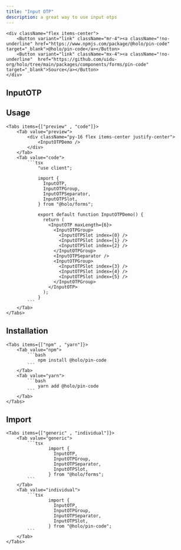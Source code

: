 ```yaml
---
title: "Input OTP"
description: a great way to use input otps
---
```



    <div className="flex items-center">
        <Button variant="link" className="mr-4"><a className="!no-underline" href="https://www.npmjs.com/package/@holo/pin-code" target="_blank">@holo/pin-code</a></Button>
        <Button variant="link" className="mx-4"><a className="!no-underline"  href="https://github.com/uidu-org/holo/tree/main/packages/components/forms/pin-code" target="_blank">Source</a></Button>
    </div>

## InputOTP

## Usage

    <Tabs items={["preview" , "code"]}>
        <Tab value="preview">
            <div className="py-16 flex items-center justify-center">
                <InputOTPDemo />
            </div>
        </Tab>
        <Tab value="code">
            ```tsx
                "use client";

                import {
                  InputOTP,
                  InputOTPGroup,
                  InputOTPSeparator,
                  InputOTPSlot,
                } from "@holo/forms";

                export default function InputOTPDemo() {
                  return (
                    <InputOTP maxLength={6}>
                      <InputOTPGroup>
                        <InputOTPSlot index={0} />
                        <InputOTPSlot index={1} />
                        <InputOTPSlot index={2} />
                      </InputOTPGroup>
                      <InputOTPSeparator />
                      <InputOTPGroup>
                        <InputOTPSlot index={3} />
                        <InputOTPSlot index={4} />
                        <InputOTPSlot index={5} />
                      </InputOTPGroup>
                    </InputOTP>
                  );
                }
            ```
        </Tab>
    </Tabs>

## Installation

    <Tabs items={["npm" , "yarn"]}>
        <Tab value="npm">
            ```bash
                npm install @holo/pin-code
            ```
        </Tab>
        <Tab value="yarn">
            ```bash
                yarn add @holo/pin-code
            ```
        </Tab>
    </Tabs>

## Import

    <Tabs items={["generic" , "individual"]}>
        <Tab value="generic">
            ```tsx
                    import {
                      InputOTP,
                      InputOTPGroup,
                      InputOTPSeparator,
                      InputOTPSlot,
                    } from "@holo/forms";
            ```
        </Tab>
        <Tab value="individual">
            ```tsx
                    import {
                      InputOTP,
                      InputOTPGroup,
                      InputOTPSeparator,
                      InputOTPSlot,
                    } from "@holo/pin-code";
            ```
        </Tab>
    </Tabs>

